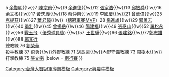 {{Navbox
| name  = 興農牛2005年中華職棒總冠軍
| title = [[興農牛|<span style="color:red;">興農牛</span>]][[2005年中華職棒總冠軍賽|<span style="color:red;">2005年中華職棒總冠軍</span>]]
| titlestyle = background:greenyellow; color:#000000;
| belowstyle = background: greenyellow; color:#000000; 
| list1 = {{nowrap begin}}3 [[許國隆]]{{!w}}5 [[余賢明]]{{!w}}7 [[陳宗甫]]{{!w}}9 [[余進德]]{{!w}}12 [[張家浩]]{{!w}}13 [[邱敏舜]]{{!w}}16 [[余文彬]]{{!w}}17 [[黃忠義]]{{!w}}18 [[蔡仲南]]{{!w}}19 [[李國慶]]{{!w}}21 [[曾華偉]]{{!w}}25 [[豪爾赫·克提茲|克提茲]]{{!w}}27 [[葉君璋]]{{!w}}（[[中華職棒總冠軍賽最有價值球員獎|總冠軍賽MVP]]）28 [[楊進雄]]{{!w}}29 [[郭勇志]]{{!w}}40 [[勇壯]]{{!w}}45 [[曾揚岳]]{{!w}}46 [[陽建福]]{{!w}}49 [[張泰山]]{{!w}}52 [[羅松永]]{{!w}}56 [[戰玉飛]]（[[中華職棒總冠軍賽優秀球員獎|優秀球員獎]]) {{!w}}57 [[王世驊]]{{!w}}66 [[張建銘]]{{!w}}77[[鄭達鴻 (臺灣)|鄭志雄]]{{!w}}88 [[鄭兆行]]<br>總教練 76 [[劉榮華]]<br>投手教練 37 [[飛勇]]{{!w}}外野教練 71 [[胡長豪]]{{!w}}內野守備教練 73 [[闕樹木]]{{!w}}打擊教練 75 [[張文宗]]{{nowrap end}}
|below  = [[中華職棒16年|例行賽]] 
}}
<noinclude>
[[Category:台灣大賽冠軍導航模板]]
[[Category:興農牛模板]]